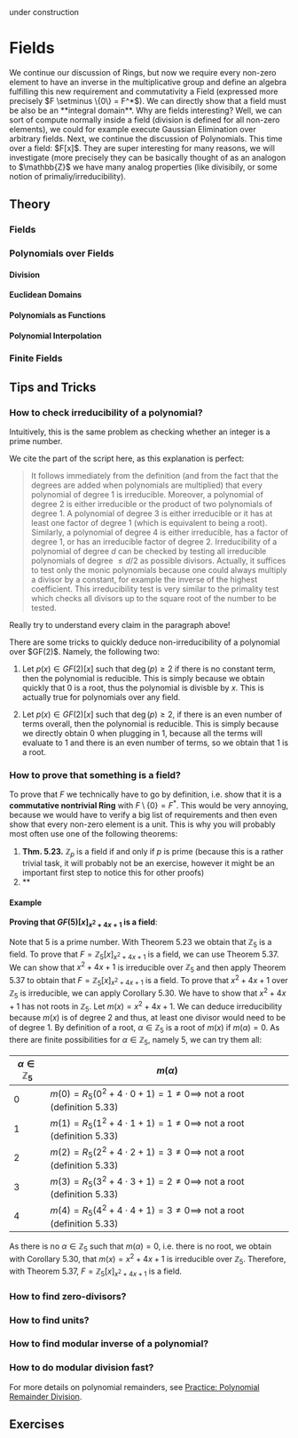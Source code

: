
 

<Callout type="warning" emoji="🚧">
  under construction
</Callout>

# Fields


<Callout type="info">
We continue our discussion of Rings, but now we require every non-zero element to have an inverse in the multiplicative group and define an algebra fulfilling this new requirement and commutativity a Field (expressed more precisely $F \setminus \{0\} = F^*$). We can directly show that a field must be also be an **integral domain**. Why are fields interesting? Well, we can sort of compute normally inside a field (division is defined for all non-zero elements), we could for example execute Gaussian Elimination over arbitrary fields. Next, we continue the discussion of Polynomials. This time over a field: $F[x]$. They are super interesting for many reasons, we will investigate (more precisely they can be basically thought of as an analogon to $\mathbb{Z}$ we have many analog properties (like divisibily, or some notion of primaliy/irreducibility).
</Callout>

## Theory

### Fields

### Polynomials over Fields

#### Division

#### Euclidean Domains


#### Polynomials as Functions

#### Polynomial Interpolation


### Finite Fields

## Tips and Tricks

### How to check irreducibility of a polynomial?

Intuitively, this is the same problem as checking whether an integer is a prime number.

We cite the part of the script here, as this explanation is perfect:

>It follows immediately from the definition (and from the fact that the degrees are added when polynomials are multiplied) that every polynomial of degree $1$ is irreducible. Moreover, a polynomial of degree $2$ is either irreducible or the product of two polynomials of degree $1$. A polynomial of degree $3$ is either irreducible or it has at least one factor of degree $1$ (which is equivalent to being a root). Similarly, a polynomial of degree $4$ is either irreducible, has a factor of degree $1$, or has an irreducible factor of degree $2$.
> Irreducibility of a polynomial of degree $d$ can be checked by testing all irreducible polynomials of degree $\leq d/2$ as possible divisors. Actually, it suffices to test only the monic polynomials because one could always multiply a divisor by a constant, for example the inverse of the highest coefficient. This irreducibility test is very similar to the primality test which checks all divisors up to the square root of the number to be tested.

Really try to understand every claim in the paragraph above!


<Callout type='info'>
There are some tricks to quickly deduce non-irreducibility of a polynomial over $GF(2)$. Namely, the following two:

1. Let $p(x) \in GF(2)[x]$ such that $\deg(p) \geq 2$ if there is no constant term, then the polynomial is reducible. This is simply because we obtain quickly that $0$ is a root, thus the polynomial is divisble by $x$. This is actually true for polynomials over any field.

2. Let $p(x) \in GF(2)[x]$ such that $\deg(p) \geq 2$, if there is an even number of terms overall, then the polynomial is reducible. This is simply because we directly obtain $0$ when plugging in $1$, because all the terms will evaluate to $1$ and there is an even number of terms, so we obtain that $1$ is a root.
</Callout>

### How to prove that something is a field?

To prove that $F$ we technically have to go by definition, i.e. show that it is a **commutative nontrivial Ring** with $F \setminus \{0\} = F^*$. This would be very annoying, because we would have to verify a big list of requirements and then even show that every non-zero element is a unit. This is why you will probably most often use one of the following theorems:

1. **Thm. 5.23.** $\mathbb{Z}_p$ is a field if and only if $p$ is prime (because this is a rather trivial task, it will probably not be an exercise, however it might be an important first step to notice this for other proofs)
2. **

#### Example

**Proving that $GF(5)[x]_{x^2 + 4x + 1}$ is a field**:

Note that $5$ is a prime number. With Theorem 5.23 we obtain that $\mathbb{Z}_5$ is a field.
 To prove that $F = \mathbb{Z}_5[x]_{x^2+4x+1}$ is a field, we can use Theorem 5.37. We can show that $x^2+4x+1$ is irreducible over $\mathbb{Z}_5$ and then apply Theorem 5.37 to obtain that  $F = \mathbb{Z}_5[x]_{x^2+4x+1}$ is a field.
To prove that $x^2+4x+1$  over $\mathbb{Z}_5$ is irreducible, we can apply Corollary 5.30. We have to show that $x^2+4x+1$ has not roots in $\mathbb{Z}_5$. Let $m(x) = x^2+4x+1$. We can deduce irreducibility because $m(x)$ is of degree $2$ and thus, at least one divisor would need to be of degree $1$.
By definition of a root, $\alpha \in \mathbb{Z}_5$ is a root of $m(x)$ if $m(\alpha) = 0$. As there are finite possibilities for $\alpha \in \mathbb{Z}_5$, namely $5$, we can try them all:

| $\alpha \in \mathbb{Z}_5$ | $m(\alpha)$                                                                 |
|---------------------------|-----------------------------------------------------------------------------|
| $0$                       | $m(0) = R_5(0^2 + 4\cdot 0 + 1)= 1 \neq 0 \implies$ not a root (definition 5.33) |
| $1$                       | $m(1) = R_5(1^2 + 4\cdot 1 + 1)= 1 \neq 0 \implies$ not a root (definition 5.33) |
| $2$                       | $m(2) = R_5(2^2 + 4\cdot 2 + 1)= 3 \neq 0 \implies$ not a root (definition 5.33) |
| $3$                       | $m(3) = R_5(3^2 + 4\cdot 3 + 1)= 2 \neq 0 \implies$ not a root (definition 5.33) |
| $4$                       | $m(4) = R_5(4^2 + 4\cdot 4 + 1)= 3 \neq 0 \implies$ not a root (definition 5.33) |

As there is no $\alpha \in \mathbb{Z}_5$ such that $m(\alpha) = 0$, i.e. there is no root, we obtain with Corollary 5.30, that $m(x) = x^2 + 4x + 1$ is irreducible over $\mathbb{Z}_5$. Therefore, with Theorem 5.37, $F = \mathbb{Z}_5[x]_{x^2+4x+1}$ is a field.



### How to find zero-divisors?

### How to find units?

### How to find modular inverse of a polynomial?


### How to do modular division fast?

For more details on polynomial remainders, see [Practice: Polynomial Remainder Division](./poly-remainder.mdx).


## Exercises

